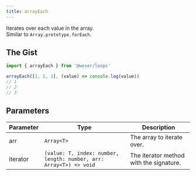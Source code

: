 ```yaml
---
title: arrayEach
---
```


Iterates over each value in the array.<br />
Similar to `Array.prototype.forEach`.

## The Gist

```ts
import { arrayEach } from '@weser/loops'

arrayEach([1, 2, 3], (value) => console.log(value))
// 1
// 2
// 3
```

## Parameters

| Parameter | Type                                                               | Description                             |
| --------- | ------------------------------------------------------------------ | --------------------------------------- |
| arr       | `Array<T>`                                                         | The array to iterate over.              |
| iterator  | `(value: T, index: number, length: number, arr: Array<T>) => void` | The iterator method with the signature. |

